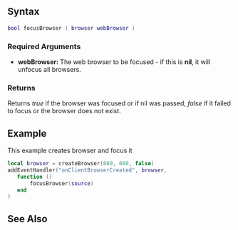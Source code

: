 
{{Client function}}
{{New feature/item|3.0150|1.5||
This function will attempt to focus the [[/Element/Browser.md|browser]] or unfocus all browsers. The browser that is focused will retrieve keyboard input.
}}

==Syntax==
<syntaxhighlight lang="lua">
bool focusBrowser ( browser webBrowser )
</syntaxhighlight>
{{OOP||[[/Element/Browser.md|browser]]:focus}}

===Required Arguments===
*'''webBrowser:''' The web browser to be focused - if this is '''nil''', it will unfocus all browsers.

===Returns===
Returns ''true'' if the browser was focused or if nil was passed, ''false'' if it failed to focus or the browser does not exist.

==Example==
<section name="Client" class="client" show="true">
This example creates browser and focus it
<syntaxhighlight lang="lua">
local browser = createBrowser(860, 680, false)
addEventHandler("onClientBrowserCreated", browser,
   function ()
       focusBrowser(source)
   end
)
</syntaxhighlight>
</section>

==See Also==
{{CEF_functions}}